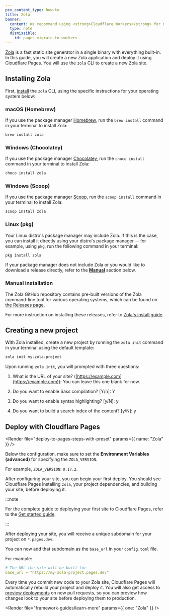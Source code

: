 ```yaml
---
pcx_content_type: how-to
title: Zola
banner:
  content: We recommend using <strong>Cloudflare Workers</strong> for new projects. For existing Pages projects, see our <a href="/workers/static-assets/migrate-from-pages/">migration guide</a> and <a href="/workers/static-assets/migrate-from-pages/#compatibility-matrix">compatibility matrix</a>.
  type: note
  dismissible:
    id: pages-migrate-to-workers
---
```



[Zola](https://www.getzola.org/) is a fast static site generator in a single binary with everything built-in. In this guide, you will create a new Zola application and deploy it using Cloudflare Pages. You will use the `zola` CLI to create a new Zola site.

## Installing Zola

First, [install](https://www.getzola.org/documentation/getting-started/installation/) the `zola` CLI, using the specific instructions for your operating system below:

### macOS (Homebrew)

If you use the package manager [Homebrew](https://brew.sh), run the `brew install` command in your terminal to install Zola:

```sh
brew install zola
```

### Windows (Chocolatey)

If you use the package manager [Chocolatey](https://chocolatey.org/), run the `choco install` command in your terminal to install Zola:

```sh
choco install zola
```

### Windows (Scoop)

If you use the package manager [Scoop](https://scoop.sh/), run the `scoop install` command in your terminal to install Zola:

```sh
scoop install zola
```

### Linux (pkg)

Your Linux distro's package manager may include Zola. If this is the case, you can install it directly using your distro's package manager -- for example, using `pkg`, run the following command in your terminal:

```sh
pkg install zola
```

If your package manager does not include Zola or you would like to download a release directly, refer to the [**Manual**](/pages/framework-guides/deploy-a-zola-site/#manual-installation) section below.

### Manual installation

The Zola GitHub repository contains pre-built versions of the Zola command-line tool for various operating systems, which can be found on [the Releases page](https://github.com/getzola/zola/releases).

For more instruction on installing these releases, refer to [Zola's install guide](https://www.getzola.org/documentation/getting-started/installation/).

## Creating a new project

With Zola installed, create a new project by running the `zola init` command in your terminal using the default template:

```sh
zola init my-zola-project
```

Upon running `zola init`, you will prompted with three questions:

1. What is the URL of your site? ([https://example.com](https://example.com)):
   You can leave this one blank for now.

2. Do you want to enable Sass compilation? \[Y/n]: Y

3. Do you want to enable syntax highlighting? \[y/N]: y

4. Do you want to build a search index of the content? \[y/N]: y

<Render file="tutorials-before-you-start" />

<Render file="framework-guides/create-github-repository_no_init" />

## Deploy with Cloudflare Pages

<Render file="deploy-to-pages-steps-with-preset" params={{ name: "Zola" }} />

<PagesBuildPreset framework="zola" />

Below the configuration, make sure to set the **Environment Variables (advanced)** for specifying the `ZOLA_VERSION`.

For example, `ZOLA_VERSION`: `0.17.2`.

After configuring your site, you can begin your first deploy. You should see Cloudflare Pages installing `zola`, your project dependencies, and building your site, before deploying it.

:::note

For the complete guide to deploying your first site to Cloudflare Pages, refer to the [Get started guide](/pages/get-started/).

:::

After deploying your site, you will receive a unique subdomain for your project on `*.pages.dev`.

You can now add that subdomain as the `base_url` in your `config.toml` file.

For example:

```yaml
# The URL the site will be built for
base_url = "https://my-zola-project.pages.dev"
```

Every time you commit new code to your Zola site, Cloudflare Pages will automatically rebuild your project and deploy it. You will also get access to [preview deployments](/pages/configuration/preview-deployments/) on new pull requests, so you can preview how changes look to your site before deploying them to production.

<Render file="framework-guides/learn-more" params={{ one: "Zola" }} />
